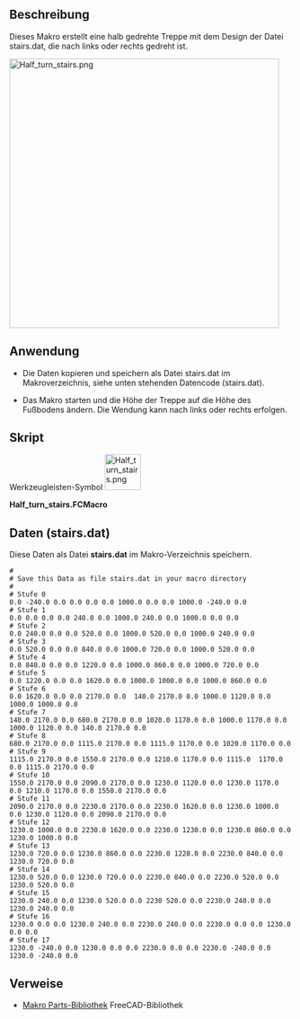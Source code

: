 <languages/>

{{Macro/de
|Name=Halbwendeltreppe
|Icon=Macro_Half_turn_stairs.png
|Description=Dieses Makro erstellt eine Treppe mit einer Links- oder Rechtskurve in der definierten Höhe. Das Design der Treppe wird in der Datei stairs.dat definiert (Sie müssen die Daten auf der Wiki-Seite kopieren). Die Stufenhöhe der Treppe wird anhand der Höhe der Treppe berechnet.
|Author=Berner
|Version=1.0
|Date=2016-10-17
|FCVersion=Alle
|Download=[https://wiki.freecad.org/images/b/b8/Half_turn_stairs.png Werkzeugleisten-Symbol]
}}

<span id="Description"></span>
==Beschreibung==

Dieses Makro erstellt eine halb gedrehte Treppe mit dem Design der Datei stairs.dat, die nach links oder rechts gedreht ist.

[[File:Half_turn_stairs.png|480px]]
{{Caption|Treppen}}

<span id="Usage"></span>
==Anwendung==

*Die Daten kopieren und speichern als Datei stairs.dat im Makroverzeichnis, siehe unten stehenden Datencode (stairs.dat).

*Das Makro starten und die Höhe der Treppe auf die Höhe des Fußbodens ändern.  Die Wendung kann nach links oder rechts erfolgen.

<span id="Script"></span>
==Skript==

Werkzeugleisten-Symbol [[Image:Half_turn_stairs.png|64px]]

'''Half_turn_stairs.FCMacro'''

{{MacroCode|code=
<nowiki>
# -*- coding: utf-8 -*-
#
# Half_turn_stairs Macro runs with Freecad 0.17
#
# Author: Berner and Forum
#
# This macro creates a half turn stair from tupels of x,y,z 
# the tupels used to create a dwire for every stair.
# The dwire is extruded, so it give with 18 stairs the total rise 
#
# A sample file with parameters is in stairs.dat
#
# created a wire with coordinate x y z separated (in the file)
#Sample: (delete # on lines without comments)
# Stair 0
#0.0 -240.0 0.0 0.0 0.0 0.0 1000.0 0.0 0.0 1000.0 -240.0 0.0
# Stair 1
#0.0 0.0 0.0 0.0 240.0 0.0 1000.0 240.0 0.0 1000.0 0.0 0.0
#. . . .

from __future__ import unicode_literals
from FreeCAD import Base
import Draft, Part

App.Console.PrintMessage("Half_turn_stairs-Macro\n")
# Get location of user macros
p=FreeCAD.ParamGet("User parameter:BaseApp/Preferences/Macro")
path = p.GetString("MacroPath")
dataset = path + "/stairs.dat"                          # path and name of file.txt
docname = App.ActiveDocument.Name                       # Name of active document
 
debug='n' # Debug Values on Console
rise = 3100.0 # Geschosshoehe Total Rise

left_right="l"  # turn stairs left or left_right
# GUI

from PySide import QtGui
(rise, ok) = QtGui.QInputDialog.getDouble(
		QtGui.QWidget(), 'Total Rise / Geschosshoehe', 'Total Rise /  Geschosshoehe', 2000, 0, 3100, 4)
if ok:
 left_right = QtGui.QInputDialog.getText(None, "left_right", "Turn Left or Right l/r")[0]
if debug == 'y': FreeCAD.Console.PrintMessage("rise="+str(rise) + " " + str(ok) + "\n" )
if debug == 'y': FreeCAD.Console.PrintMessage("left_right="+str(left_right) + " " + str(ok) + "\n" )
# End Gui
step=float(rise/18)  # Treppensteigung / Step_high

# functions
def objnames():  # List object names
 doc = FreeCAD.ActiveDocument
 objs = FreeCAD.ActiveDocument.Objects
 names=''  #list of objectnames
 labels='' # list of objectlabels 
 for obj in objs:
    a = obj.Name                                             # list the Name  of the object  (not modifiable)
    b = obj.Label                                            # list the Label of the object  (modifiable)
    try:
        c = obj.LabelText                                    # list the LabeText of the text (modifiable)
        names=names+str(a)+" "
        labels=labels+str(b)+" "
    except:
        names=names+str(a)+" "
        labels=labels+str(b)+" "
 return names
 if debug == 'y': App.Console.PrintMessage("Names="+str(names) +"\n"+"Labels="+ str(labels) + "\n")
# end functions

file = open(dataset, "r") # open the file read
i = 0 #line counter
line = file.readline()
while(line != ''):    # read number of lines
   if line[0:1] != "#" and len(line) >0:
    i = i + 1
    if debug == "y": App.Console.PrintMessage("Parameter-Line" + str(i) + " " + line + "\n")
   line = file.readline() 
file.close()
numlines=i  # number of parameter-lines
if debug == "y": App.Console.PrintMessage("Number of Parameter-Lines =" + str(numlines) + "\n")
file = open(dataset, "r")                                  # open the file read
wire = []
X=Y=Z = 0.0
if left_right == "r": 
 i = 0 #line counter
else:
 i = numlines 
line = file.readline()
while(line != ''):
    num_words = len(line.split())
    num_tupel = num_words // 3
    if debug == "y": App.Console.PrintMessage(str(num_words) + "\n")
    if debug == "y": App.Console.PrintMessage(str(num_tupel) + "\n")
    if line[0:1] == "#" or num_words != (num_tupel * 3):
     if num_words != (num_tupel * 3):
      App.Console.PrintMessage("Error on Inputfile line " + str(i) + "\n")
      App.Console.PrintMessage("Only " + str(num_words) + " of multiple of 3 Words\n")
    else:
     if line[0:1] == "#": 
      num_words = 0   #  ignore comment
     if debug == "y": App.Console.PrintMessage(line + "\n")
     coordinates = line.split()
     if debug == "y": App.Console.PrintMessage(str(coordinates) + " " + str(num_words) + " " + str(num_tupel)+ str(type(num_words)) + "\n")
     if num_words > 0:
      data=""  # generate statement
      printline="App.Console.PrintMessage(" # generate variable for PrintMessage (debug)
      for x in range(1, num_tupel + 1):
       data=data + "X" + str(x) + ",Y" + str(x) + ",Z" + str(x)
       printline=printline + "str(X" + str(x) + ") + ' ' + " + "str(Y" + str(x) + ") + ' ' + " + "str(Z" + str(x) + ") + ' '"
       if x < num_tupel: 
        data=data + ","
        printline=printline + " + "
      data=data + " = coordinates" 
      printline=printline + ")\n"
      if debug == "y": App.Console.PrintMessage(data + "\n")
      if debug == "y": App.Console.PrintMessage(printline + "\n")
      # X1,Y1,Z1,X2,Y2,Z2,X3,Y3,Z3,X4,Y4,Z4 = coordinates
      exec(data) # coordinates to variables
      if debug == "y": exec(printline) # output input file
      #App.Console.PrintMessage(str(X1) + " " + str(Y1) + " " +str(Z1) + "\n")
      px=""
      pn="" # names of generated variables
      for x in range(1, num_tupel +1):
       if x < num_tupel:
        pn=pn + "p" + str(x) + ","
       else:
        pn=pn + "p" + str(x)
       data = "Z" + str(x) + " = " + str(i * step)  # Korrektur z= 0.0 auf aktuelle step
       if debug == "y": App.Console.PrintMessage(data + "\n")
       exec(data)
       px="p" + str(x) + "= FreeCAD.Vector(float(X" + str(x) + "),float(Y" + str(x) + "),float(Z" + str(x) + "))" 
       if debug == "y": App.Console.PrintMessage(px + "\n")
       exec(px)
      if debug == "y": App.Console.PrintMessage(pn + "\n")
      #p1 = FreeCAD.Vector(float(X1),float(Y1),float(Z1))
      #p2 = FreeCAD.Vector(float(X2),float(Y2),float(Z2))
      #p3 = FreeCAD.Vector(float(X3),float(Y3),float(Z3))
      #p4 = FreeCAD.Vector(float(X4),float(Y4),float(Z4))
      data="Draft.makeWire([" + pn + "],closed=True)"
      if debug == "y": App.Console.PrintMessage(data + "\n")
      exec(data)
      #Draft.makeWire([p1,p2,p3,p4,p5],closed=True)
      if left_right == "r": 
       i = i + 1
      else:
       i = i -1
    line = file.readline() 
file.close()
#
# List all objects of the document
names = objnames()    # list objectnames
App.Console.PrintMessage("names="+str(names) +"\n")
#extrude
extr="" # suffix for continues Extrude in commands
extrnames="Box Cut" #names of source object, because not consitend nameings in freecad
j=len(names.split())
n=0 #counter
if left_right == "r": 
 l1 = 0
 l2 = j
 step = 1
else:
 l1 = j
 l2 = -1
 step = -1
for x in range(l1, l2, step):
 w=str(names.split(" ")[x])
 if w[0:4] == "Wire":
  if debug == 'y':  App.Console.PrintMessage("w="+str(w) +"\n")
  data = 'f = FreeCAD.getDocument(docname).addObject("Part::Extrusion","Extrude' + str(extr)+ '")'
  if debug == "y": App.Console.PrintMessage(data + "\n")
  exec(data)
  data = 'f = App.getDocument(docname).getObject("Extrude' + str(extr) + '")'
  if debug == "y": App.Console.PrintMessage(data + "\n")
  exec(data)
  data = 'f.Base = App.getDocument(docname).getObject("' + str(w) + '")'
  if debug == "y": App.Console.PrintMessage(data + "\n")
  exec(data)
  data = 'f.DirMode = str("Custom")'
  if debug == "y": App.Console.PrintMessage(data + "\n")
  exec(data)
  data = 'f.Dir = App.Vector(0.000000000000000, 0.000000000000000, 1.000000000000000)'
  if debug == "y": App.Console.PrintMessage(data + "\n")
  exec(data)
  data = 'f.DirLink = None'
  if debug == "y": App.Console.PrintMessage(data + "\n")
  exec(data)
  data = 'f.LengthFwd = 180.000000000000000'
  if debug == "y": App.Console.PrintMessage(data + "\n")
  exec(data)
  data = 'f.LengthRev = 0.000000000000000'
  if debug == "y": App.Console.PrintMessage(data + "\n")
  exec(data)
  data = 'f.Solid = True'
  if debug == "y": App.Console.PrintMessage(data + "\n")
  exec(data)
  data = 'f.Reversed = False'
  if debug == "y": App.Console.PrintMessage(data + "\n")
  exec(data)
  data = 'f.Symmetric = False'
  if debug == "y": App.Console.PrintMessage(data + "\n")
  exec(data)
  data = 'f.TaperAngle = 0.000000000000000'
  if debug == "y": App.Console.PrintMessage(data + "\n")
  exec(data)
  data = 'f.TaperAngleRev = 0.000000000000000'
  if debug == "y": App.Console.PrintMessage(data + "\n")
  exec(data)
 # data = 'App.getDocument(docname).Extrude' + str(extr) + '.Placement=App.Placement(App.Vector(0,0,360), #App.Rotation(App.Vector(0,0,1),0), App.Vector(0,0,0))'
  #if debug == "y": App.Console.PrintMessage(data + "\n")
  #exec(data)
  n = n + 1
  extr = str("%03d" % n)  # count extrude suffix
  extrnames=extrnames + " Extrude" + str("%03d" % x)
#
FreeCAD.ActiveDocument.recompute()
</nowiki>
}}

<span id="Data_(stairs.dat)"></span>
==Daten (stairs.dat)==

Diese Daten als Datei '''stairs.dat''' im Makro-Verzeichnis speichern.

<pre>
#
# Save this Data as file stairs.dat in your macro directory
# 
# Stufe 0
0.0 -240.0 0.0 0.0 0.0 0.0 1000.0 0.0 0.0 1000.0 -240.0 0.0
# Stufe 1
0.0 0.0 0.0 0.0 240.0 0.0 1000.0 240.0 0.0 1000.0 0.0 0.0
# Stufe 2
0.0 240.0 0.0 0.0 520.0 0.0 1000.0 520.0 0.0 1000.0 240.0 0.0
# Stufe 3
0.0 520.0 0.0 0.0 840.0 0.0 1000.0 720.0 0.0 1000.0 520.0 0.0
# Stufe 4
0.0 840.0 0.0 0.0 1220.0 0.0 1000.0 860.0 0.0 1000.0 720.0 0.0
# Stufe 5
0.0 1220.0 0.0 0.0 1620.0 0.0 1000.0 1000.0 0.0 1000.0 860.0 0.0
# Stufe 6
0.0 1620.0 0.0 0.0 2170.0 0.0  140.0 2170.0 0.0 1000.0 1120.0 0.0 1000.0 1000.0 0.0
# Stufe 7
140.0 2170.0 0.0 680.0 2170.0 0.0 1020.0 1170.0 0.0 1000.0 1170.0 0.0 1000.0 1120.0 0.0 140.0 2170.0 0.0
# Stufe 8
680.0 2170.0 0.0 1115.0 2170.0 0.0 1115.0 1170.0 0.0 1020.0 1170.0 0.0 
# Stufe 9
1115.0 2170.0 0.0 1550.0 2170.0 0.0 1210.0 1170.0 0.0 1115.0  1170.0 0.0 1115.0 2170.0 0.0
# Stufe 10
1550.0 2170.0 0.0 2090.0 2170.0 0.0 1230.0 1120.0 0.0 1230.0 1170.0 0.0 1210.0 1170.0 0.0 1550.0 2170.0 0.0
# Stufe 11
2090.0 2170.0 0.0 2230.0 2170.0 0.0 2230.0 1620.0 0.0 1230.0 1000.0 0.0 1230.0 1120.0 0.0 2090.0 2170.0 0.0
# Stufe 12
1230.0 1000.0 0.0 2230.0 1620.0 0.0 2230.0 1230.0 0.0 1230.0 860.0 0.0 1230.0 1000.0 0.0
# Stufe 13
1230.0 720.0 0.0 1230.0 860.0 0.0 2230.0 1220.0 0.0 2230.0 840.0 0.0 1230.0 720.0 0.0
# Stufe 14
1230.0 520.0 0.0 1230.0 720.0 0.0 2230.0 840.0 0.0 2230.0 520.0 0.0 1230.0 520.0 0.0
# Stufe 15
1230.0 240.0 0.0 1230.0 520.0 0.0 2230 520.0 0.0 2230.0 240.0 0.0 1230.0 240.0 0.0
# Stufe 16
1230.0 0.0 0.0 1230.0 240.0 0.0 2230.0 240.0 0.0 2230.0 0.0 0.0 1230.0 0.0 0.0
# Stufe 17
1230.0 -240.0 0.0 1230.0 0.0 0.0 2230.0 0.0 0.0 2230.0 -240.0 0.0 1230.0 -240.0 0.0
</pre>

<span id="Links"></span>
==Verweise==

*[[Macro_PartsLibrary/de|Makro Parts-Bibliothek]] FreeCAD-Bibliothek